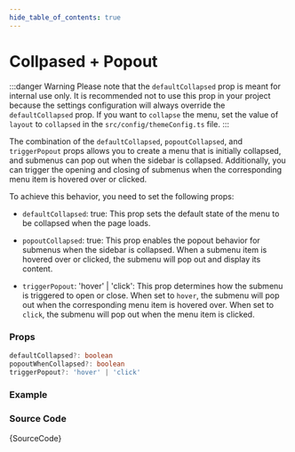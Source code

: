```yaml
---
hide_table_of_contents: true
---
```



# Collpased + Popout

:::danger Warning
Please note that the `defaultCollapsed` prop is meant for internal use only. It is recommended not to use this prop in your project because the settings configuration will always override the `defaultCollapsed` prop. If you want to `collapse` the menu, set the value of `layout` to `collapsed` in the `src/config/themeConfig.ts` file.
:::

The combination of the `defaultCollapsed`, `popoutCollapsed`, and `triggerPopout` props allows you to create a menu that is initially collapsed, and submenus can pop out when the sidebar is collapsed. Additionally, you can trigger the opening and closing of submenus when the corresponding menu item is hovered over or clicked.

To achieve this behavior, you need to set the following props:

- `defaultCollapsed`: true: This prop sets the default state of the menu to be collapsed when the page loads.

- `popoutCollapsed`: true: This prop enables the popout behavior for submenus when the sidebar is collapsed. When a submenu item is hovered over or clicked, the submenu will pop out and display its content.

- `triggerPopout`: 'hover' | 'click': This prop determines how the submenu is triggered to open or close. When set to `hover`, the submenu will pop out when the corresponding menu item is hovered over. When set to `click`, the submenu will pop out when the menu item is clicked.

### Props

```ts noCopy
defaultCollapsed?: boolean
popoutWhenCollapsed?: boolean
triggerPopout?: 'hover' | 'click'
```

### Example

<BrowserWindow url='/vertical-menu/menu-types/collapsed-popout'>
  <Provider>
    <CollapsedPopout />
  </Provider>
</BrowserWindow>

### Source Code

<TsToJsCodeSnippet>{SourceCode}</TsToJsCodeSnippet>
